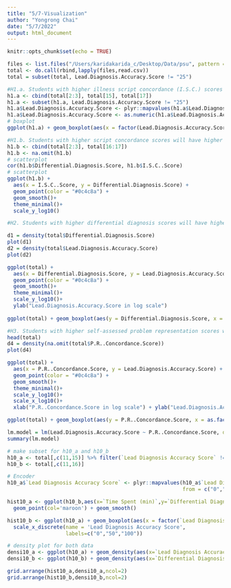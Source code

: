 ```yaml
---
title: "5/7-Visualization"
author: "Yongrong Chai"
date: "5/7/2022"
output: html_document
---
```


```r
knitr::opts_chunk$set(echo = TRUE)
```


```r
files <- list.files("/Users/karidakarida_c/Desktop/Data/psu", pattern = ".csv$", recursive = TRUE, full.names = TRUE)
total <- do.call(rbind,lapply(files,read.csv))
total = subset(total, Lead.Diagnosis.Accuracy.Score != "25")
```

```r
#H1.a. Students with higher illness script concordance (I.S.C.) scores will have higher lead diagnosis accuracy. 
h1.a <- cbind(total[2:3], total[15], total[17])
h1.a <- subset(h1.a, Lead.Diagnosis.Accuracy.Score != "25")
h1.a$Lead.Diagnosis.Accuracy.Score <- plyr::mapvalues(h1.a$Lead.Diagnosis.Accuracy.Score, from = c("0","50","100"), to = c(1,2,3))
h1.a$Lead.Diagnosis.Accuracy.Score <- as.numeric(h1.a$Lead.Diagnosis.Accuracy.Score)
# boxplot
ggplot(h1.a) + geom_boxplot(aes(x = factor(Lead.Diagnosis.Accuracy.Score), y = I.S.C..Score))
```


```r
#H1.b. Students with higher script concordance scores will have higher differential diagnosis accuracy.
h1.b <- cbind(total[2:3], total[16:17])
h1.b <- na.omit(h1.b)
# scatterplot
cor(h1.b$Differential.Diagnosis.Score, h1.b$I.S.C..Score)
# scatterplot
ggplot(h1.b) +
  aes(x = I.S.C..Score, y = Differential.Diagnosis.Score) +
  geom_point(color = "#0c4c8a") +
  geom_smooth()+
  theme_minimal()+
  scale_y_log10()
```

```r
#H2. Students with higher differential diagnosis scores will have higher diagnostic accuracy scores.

d1 = density(total$Differential.Diagnosis.Score)
plot(d1)
d2 = density(total$Lead.Diagnosis.Accuracy.Score)
plot(d2)

ggplot(total) +
  aes(x = Differential.Diagnosis.Score, y = Lead.Diagnosis.Accuracy.Score) +
  geom_point(color = "#0c4c8a") +
  geom_smooth()+
  theme_minimal()+ 
  scale_y_log10()+
  ylab("Lead.Diagnosis.Accuracy.Score in log scale")
  
ggplot(total) + geom_boxplot(aes(y = Differential.Diagnosis.Score, x = as.factor(Lead.Diagnosis.Accuracy.Score)))

```
```r
#H3. Students with higher self-assessed problem representation scores will have higher diagnostic accuracy scores.
head(total)
d4 = density(na.omit(total$P.R..Concordance.Score))
plot(d4)

ggplot(total) +
  aes(x = P.R..Concordance.Score, y = Lead.Diagnosis.Accuracy.Score) +
  geom_point(color = "#0c4c8a") +
  geom_smooth()+
  theme_minimal()+ 
  scale_y_log10()+
  scale_x_log10()+
  xlab("P.R..Concordance.Score in log scale") + ylab("Lead.Diagnosis.Accuracy.Score in log scale")

ggplot(total) + geom_boxplot(aes(y = P.R..Concordance.Score, x = as.factor(Lead.Diagnosis.Accuracy.Score)))

```
```r
lm.model = lm(Lead.Diagnosis.Accuracy.Score ~ P.R..Concordance.Score, data = total)
summary(lm.model)
```

```r
# make subset for h10_a and h10_b
h10_a <- total[,c(11,15)] %>% filter(`Lead Diagnosis Accuracy Score` != 25)
h10_b <- total[,c(11,16)]

# Encoder
h10_a$`Lead Diagnosis Accuracy Score` <- plyr::mapvalues(h10_a$`Lead Diagnosis Accuracy Score`, 
                                                         from = c("0","50","100"), to = c(1,2,3)) %>% as.numeric()

hist10_a <- ggplot(h10_b,aes(x=`Time Spent (min)`,y=`Differential Diagnosis Score`)) + 
  geom_point(col='maroon') + geom_smooth()

hist10_b <- ggplot(h10_a) + geom_boxplot(aes(x = factor(`Lead Diagnosis Accuracy Score`), y = `Time Spent (min)`)) +
  scale_x_discrete(name = 'Lead Diagnosis Accuracy Score', 
                   labels=c("0","50","100"))

# density plot for both data
densi10_a <- ggplot(h10_a) + geom_density(aes(x=`Lead Diagnosis Accuracy Score`)) + xlim(c(0,3.5))
densi10_b <- ggplot(h10_b) + geom_density(aes(x=`Differential Diagnosis Score`))

grid.arrange(hist10_a,densi10_a,ncol=2)
grid.arrange(hist10_b,densi10_b,ncol=2)
```





